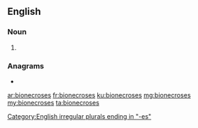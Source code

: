 ==English==

===Noun===
{{head|en|noun plural form}}

# {{plural of|bionecrosis|lang=en}}

===Anagrams===
* {{l|en|necrobioses}}

[[Category:English irregular plurals ending in "-es"]]

[[ar:bionecroses]]
[[fr:bionecroses]]
[[ku:bionecroses]]
[[mg:bionecroses]]
[[my:bionecroses]]
[[ta:bionecroses]]